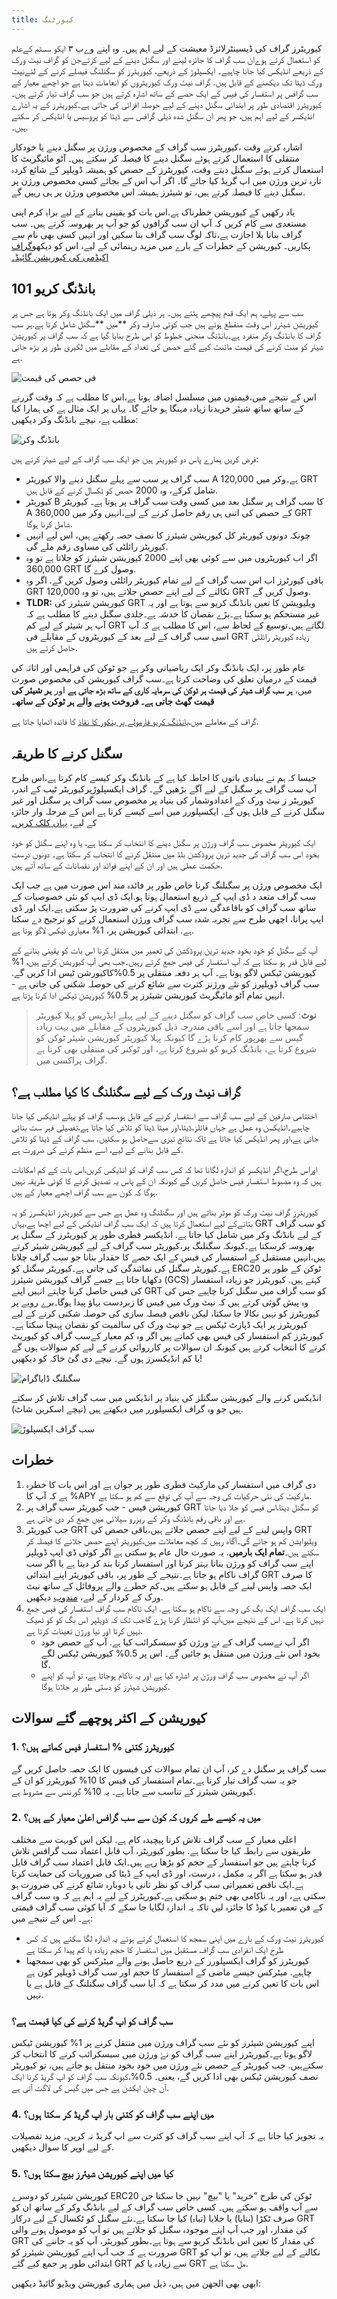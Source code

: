 ```yaml
---
title: کیورٹنگ
---
```


کیوریٹرز گراف کی ڈیسینٹرلائزڈ معیشت کے لیے اہم ہیں۔ وہ اپنے وےب ۳ ایکو سسٹم کےعلم کو استعمال کرتے ہوےان سب گراف کا جائزہ لینے اور سگنل دینے کے لیے کرتےجن کو گراف نیٹ ورک کے ذریعے انڈیکس کیا جانا چاہیے۔ ایکسپلوڑ کے ذریعے، کیوریٹرز کو سگنلنگ فیصلے کرنے کے لئےنیٹ ورک ڈیٹا تک دیکھنے کے قابل ہیں. گراف نیٹ ورک کیوریٹروں کو انعامات دیتا ہے جو اچھے معیار کے سب گرافس پر استفسار کی فیس کے ایک حصے کے ساتھ اشارہ کرتے ہیں جو سب گراف تیار کرتے ہیں۔ کیوریٹرز اقتصادی طور پر ابتدائی سگنل دینے کے لیے حوصلہ افزائی کی جاتی ہے۔کیوریٹرز کے یہ اشارے انڈیکسر کے لیے اہم ہیں، جو پھر ان سگنل شدہ ذیلی گرافس سے ڈیٹا کو پروسیس یا انڈیکس کر سکتے ہیں۔.

اشارہ کرتے وقت ،کیوریٹرز سب گراف کے مخصوص ورژن پر سگنل دینے یا خودکار منتقلی کا استعمال کرتے ہوئے سگنل دینے کا فیصلہ کر سکتے ہیں۔ آٹو مائیگریٹ کا استعمال کرتے ہوئے سگنل دیتے وقت، کیوریٹرز کے حصص کو ہمیشہ ڈویلپر کے شائع کردہ تازہ ترین ورژن میں اپ گریڈ کیا جائے گا۔ اگر آپ اس کے بجائے کسی مخصوص ورژن پر سگنل دینے کا فیصلہ کرتے ہیں، تو شیئرز ہمیشہ اس مخصوص ورژن پر ہی رہیں گے.

یاد رکھیں کے کیوریشن خطرناک ہے.اس بات کو یقینی بنانے کے لیے براہِ کرم اپنی مستعدی سے کام کریں کہ آپ ان سب گرافوں کو جو آپ پر بھروسہ کرتے ہیں۔ سب گراف بنانا بلا اجازت ہے،تاکہ لوگ سب گراف بنا سکیں اور انہیں کسی بھی نام سے پکاریں۔ کیوریشن کے خطرات کے بارے میں مزید رہنمائی کے لیے، اس کو دیکھو[گراف اکیڈمی کی کیوریشن گائیڈ۔](https://thegraph.academy/curators/)

## بانڈنگ کریو 101

سب سے پہلے، ہم ایک قدم پیچھے ہٹتے ہیں۔ ہر ذیلی گراف میں ایک بانڈنگ وکر ہوتا ہے جس پر کیوریشن شیئرز اس وقت منقطع ہوتے ہیں جب کوئی صارف وکر **میں **سگنل شامل کرتا ہے.ہر سب گراف کا بانڈنگ وکر منفرد ہے۔بانڈنگ منحنی خطوط کو اس طرح بنایا گیا ہے کہ سب گراف پر کیوریشن شیئر کو منٹ کرنے کی قیمت مائنٹ کیے گئے حصص کی تعداد کے مقابلے میں لکیری طور پر بڑھ جاتی ہے.

![فی حصص کی قیمت](/img/price-per-share.png)

اس کے نتیجے میں،قیمتوں میں مسلسل اضافہ ہوتا ہے،اس کا مطلب ہے کہ وقت گزرنے کے ساتھ ساتھ شیئر خریدنا زیادہ مہنگا ہو جائے گا۔ یہاں پر ایک مثال ہے کی ہمارا کیا مطلب ہے، نیچے بانڈنگ وکر دیکھیں:

![بانڈنگ وکر](/img/bonding-curve.png)

فرض کریں ہمارے پاس دو کیوریٹر ہیں جو ایک سب گراف کے لیے شیئر کرتے ہیں:

- سب گراف پر سب سے پہلے سگنل دینے والا کیوریٹر A ہے۔وکر میں 120,000 GRT شامل کرکے، وہ 2000 حصص کو ٹکسال کرنے کے قابل ہیں.
- کیوریٹر B کا سب گراف پر سگنل بعد میں کسی وقت سب گراف پر ہوتا ہے۔ کیوریٹر A کے حصص کی اتنی ہی رقم حاصل کرنے کے لیے،انہیں وکر میں 360,000 GRT شامل کرنا ہوگا.
- چونکہ دونوں کیوریٹر کل کیوریشن شیئرز کا نصف حصہ رکھتے ہیں، اس لیے انہیں کیوریٹر رائلٹی کی مساوی رقم ملے گی.
- اگر اب کیوریٹروں میں سے کوئی بھی اپنے 2000 کیوریشن شیئرز کو جلاتا ہے تو وہ 360,000 GRT وصول کرے گا.
- باقی کیورٹرز اب اس سب گراف کے لیے تمام کیوریٹر رائلٹی وصول کریں گے. اگر وہ GRT نکالنے کے لیے اپنے حصص جلاتے ہیں، تو وہ 120,000 GRT وصول کریں گے.
- **TLDR:** کیوریشن شیئرز کی GRT ویلیویشن کا تعین بانڈنگ کریو سے ہوتا ہے اور یہ غیر مستحکم ہو سکتا ہے۔بڑے نقصان کا خدشہ ہے۔جلدی سگنل دینے کا مطلب ہے کہ آپ ہر شیئر کے لیے کم GRT لگاتے ہیں۔توسیع کے لحاظ سے، اس کا مطلب ہے کہ آپ اسی سب گراف کے لیے بعد کے کیوریٹروں کے مقابلے فی GRT زیادہ کیوریٹر رائلٹی حاصل کرتے ہیں.

عام طور پر، ایک بانڈنگ وکر ایک ریاضیاتی وکر ہے جو ٹوکن کی فراہمی اور اثاثہ کی قیمت کے درمیان تعلق کی وضاحت کرتا ہے۔سب گراف کیوریشن کی مخصوص صورت میں، **ہر سب گراف شیئر کی قیمت ہر ٹوکن کی سرمایہ کاری کے ساتھ بڑھ جاتی ہے** اور **ہر شیئر کی قیمت گھٹ جاتی ہے۔ فروخت ہونے والے ہر ٹوکن کے ساتھ۔**

گراف کے معاملے میں،[بانڈنگ کریو فارمولے پر بنکور کا نفاذ](https://drive.google.com/file/d/0B3HPNP-GDn7aRkVaV3dkVl9NS2M/view?resourcekey=0-mbIgrdd0B9H8dPNRaeB_TA) کا فائدہ اٹھایا جاتا ہے.

## سگنل کرنے کا طریقہ

جیسا کہ ہم نے بنیادی باتوں کا احاطہ کیا ہے کے بانڈنگ وکر کیسے کام کرتا ہے،اس طرح آپ سب گراف پر سگنل کے لیے آگے بڑھیں گے۔ گراف ایکسپلوڑپرکیوریٹر ٹیب کے اندر، کیوریٹر ز نیٹ ورک کے اعدادوشمار کی بنیاد پر مخصوص سب گراف پر سگنل اور غیر سگنل کرنے کے قابل ہوں گے. ایکسپلورر میں اسے کیسے کرنا ہے اس کے مرحلہ وار جائزہ کے لیے، [یہاں کلک کریں۔](/network/explorer)

ایک کیوریٹر مخصوص سب گراف ورژن پر سگنل دینے کا انتخاب کر سکتا ہے، یا وہ اپنے سگنل کو خود بخود اس سب گراف کی جدید ترین پروڈکشن بلڈ میں منتقل کرنے کا انتخاب کر سکتا ہے۔ دونوں درست حکمت عملی ہیں اور ان کے اپنے فوائد اور نقصانات کے ساتھ آتے ہیں.

ایک مخصوص ورژن پر سگنلنگ کرنا خاص طور پر فائدہ مند اس صورت میں ہے جب ایک سب گراف متعد د ڈی ایپ کے ذریع استعمال ہوتا ہو.ایک ڈی ایپ کو نئی خصوصیات کے ساتھ سب گراف کو باقاعدگی سے ڈی ایپ کرنے کی ضرورت پڑ سکتی ہے۔ایک اور ڈی ایپ پرانا، اچھی طرح سے تجربہ شدہ سب گراف ورژن استعمال کرنے کو ترجیح دے سکتا ہے. ابتدائی کیوریشن پر، 1% معیاری ٹیکس لاگو ہوتا ہے.

آپ کے سگنل کو خود بخود جدید ترین پروڈکشن کی تعمیر میں منتقل کرنا اس بات کو یقینی بنانے کے لیے قابل قدر ہو سکتا ہے کہ آپ استفسار کی فیس جمع کرتے رہیں۔جب بھی آپ کیوریشن کرتے ہیں، 1% کیوریشن ٹیکس لاگو ہوتا ہے۔ آپ ہر دفعہ منتقلی پر 0.5%کاکیورشن ٹیس ادا کریں گے. سب گراف ڈویلپرز کو نئے ورژنز کثرت سے شائع کرنے کی حوصلہ شکنی کی جاتی ہے - انہیں تمام آٹو مائیگریٹ کیوریشن شیئرز پر 0.5% کیوریشن ٹیکس ادا کرنا پڑتا ہے.

> **نوٹ**: کسی خاص سب گراف کو سگنل دینے کے لیے پہلے ایڈریس کو پہلا کیوریٹر سمجھا جاتا ہے اور اسے باقی مندرجہ ذیل کیوریٹروں کے مقابلے میں بہت زیادہ گیس سے بھرپور کام کرنا پڑے گا کیونکہ پہلا کیوریٹر کیوریشن شیئر ٹوکن کو شروع کرتا ہے، بانڈنگ کریو کو شروع کرتا ہے، اور ٹوکنز کی منتقلی بھی کرتا ہے گراف پراکسی میں.

## گراف نیٹ ورک کے لیے سگنلنگ کا کیا مطلب ہے؟

اختتامی صارفین کے لیے سب گراف سے استفسار کرنے کے قابل ہو،سب گراف کو پہلے انڈیکس کیا جانا چاہیے۔انڈیکسن وہ عمل ہے جہاں فائلز،ڈیٹا،اور میٹا ڈیٹا کو تلاش کیا جاتا ہے،تفصیلی فہر ست بنائی جاتی ہے،اور پھر انڈیکس کیا جاتا ہے تاکہ نتائج تیزی سےحاصل ہو سکئیں. سب گراف کے ڈیٹا کو تلاش کے قابل بنانے کے لیے، اسے منظم کرنے کی ضرورت ہے.

اوراس طرح،اگر انڈیکسر کو اندازہ لگانا تھا کہ کس سب گراف کو انڈیکس کریں،اس بات کے کم امکانات ہیں کہ وہ مضبوط استفسار فیس حاصل کریں گے کیونکہ ان کے پاس یہ تصدیق کرنے کا کوئی طریقہ نہیں ہوگا کہ کون سے سب گراف اچھے معیار کے ہیں.

کیوریٹرز گراف نیٹ ورک کو موثر بناتے ہیں اور سگنلنگ وہ عمل ہے جس سے کیوریٹرز انڈیکسرز کو یہ بتانےکے لیے استعمال کرتا ہیں کہ ایک سب گراف انڈیکس کے لیے اچھا ہے،یہاں GRT کو سب گراف کے لیے بانڈنگ وکر میں شامل کیا جاتا ہے. انڈیکسر فطری طور پر کیوریٹرز کے سگنل پر بھروسہ کرسکتا ہے۔کیونکہ سگنلنگ پر،کیوریٹر سب گراف کے لیے کیوریشن شیئر کرتے ہیں،انہیں مستقبل کے استفسار کی فیس کے ایک حصے کا حقدار بنانا جو سب گراف چلاتا ہے۔کیوریٹر سگنل کی نمائندگی کی جاتی ہے۔کیوریٹر سگنل کو ERC20 ٹوکن کے طور پر دکھایا جاتا ہے جسے گراف کیوریشن شیئرز (GCS) کہتے ہیں. کیوریٹرز جو زیادہ استفسار کی فیس حاصل کرنا چاہتے انہیں اپنے GRT کو سب گراف میں سگنل کرنا چاہیے جس کی وہ پیش گوئی کرتے ہیں کہ نیٹ ورک میں فیس کا زبردست بہاؤ پیدا ہوگا۔برے رویے پر کیوریٹرز کو نہیں نکالا جا سکتا، لیکن ناقص فیصلہ سازی کی حوصلہ شکنی کرنے کے لیے کیوریٹرز پر ایک ڈپازٹ ٹیکس ہے جو نیٹ ورک کی سالمیت کو نقصان پہنچا سکتا ہے۔کیوریٹرز کم استفسار کی فیس بھی کماتے ہیں اگر وہ کم معیار کےسب گراف کو کیوریٹ کرنے کا انتخاب کرتے ہیں کیونکہ ان سوالات پر کارروائی کرنے کے لیے کم سوالات ہوں گے یا کم انڈیکسرز ہوں گے۔ نیچے دی گئ خاکہ کو دیکھیں!

![سگنلنگ ڈایاگرام](/img/curator-signaling.png)

انڈیکس کرنے والے کیوریشن سگنلز کی بنیاد پر انڈیکس میں سب گراف تلاش کر سکتے ہیں جو وہ گراف ایکسپلورر میں دیکھتے ہیں (نیچے اسکرین شاٹ).

![سب گراف ایکسپلوڑ](/img/explorer-subgraphs.png)

## خطرات

1. دی گراف میں استفسار کی مارکیٹ فطری طور پر جوان ہے اور اس بات کا خطرہ ہے کہ آپ کا %APY مارکیٹ کی نئی حرکیات کی وجہ سے آپ کی توقع سے کم ہو سکتا ہے.
2. کیوریشن فیس - جب کیوریٹر سب گراف پر GRT کو سگنل دیتا،اس فیس کو جلا دیا جاتا ہے اور باقی رقم بانڈنگ وکر کے ریزرو سپلائی میں جمع کر دی جاتی ہے.
3. جب کیوریٹر GRT واپس لینے کے لیے اپنے حصص جلاتے ہیں،باقی حصص کی GRT ویلیوایشن کم ہو جائے گی۔آگاہ رہیں کہ کچھ معاملات میں،کیوریٹر اپنے حصص جلانے کا فیصلہ کر سکتے ہیں۔**تمام ایک بارمیں**. یہ صورت حال عام ہو سکتی ہے اگر کوئی ڈی اپپ ڈویلپر اپنے سب گراف کو ورژن بنانا​ بہتر کرنا اور استفسار کرنا بند کر دیتا ہے یا اگر سب گراف ناکام ہو جاتا ہے۔نتیجے کے طور پر، باقی کیوریٹر اپنے ابتدائی GRT کا صرف ایک حصہ واپس لینے کے قابل ہو سکتے ہیں۔کم خطرے والے پروفائل کے ساتھ نیٹ ورک کے کردار کے لیے، [ مندوب](/network/delegating) دیکھیں.
4. ایک سب گراف ایک بگ کی وجہ سے ناکام ہو سکتا ہے. ایک ناکام سب گراف استفسار کی فیس جمع نہیں کرتا ہے. اس کے نتیجے میں،آپ کو انتظار کرنا پڑے گاجب تک کہ ڈویلپر اس بگ کو کو ٹھیک نہیں کرتا اور نیا ورژن تعینات کرتا ہے.
   - اگر آپ نےسب گراف کے نۓ ورژن کو سبسکرائب کیا ہے. آپ کے حصص خود بخود اس نئے ورژن میں منتقل ہو جائیں گے۔ اس پر 0.5% کیوریشن ٹیکس لگے گا.
   - اگر آپ نے مخصوص سب گراف ورژن پر اشارہ کیا ہے اور یہ ناکام ہوجاتا ہے، تو آپ کو اپنے کیوریشن شیئرز کو دستی طور پر جلانا ہوگا.

## کیوریشن کے اکثر پوچھے گئے سوالات

### 1. کیوریٹرز کتنی % استفسار فیس کماتے ہیں؟

سب گراف پر سگنل دے کر، آپ ان تمام سوالات کی فیسوں کا ایک حصہ حاصل کریں گے جو یہ سب گراف تیار کرتا ہے۔تمام استفسار کی فیس کا 10% کیوریٹرز کو ان کے کیوریشن شیئرز کے تناسب سے جاتا ہے۔ یہ 10% گورننس سے مشروط ہے.

### 2. میں یہ کیسے طے کروں کہ کون سے سب گرافس اعلیٰ معیار کے ہیں؟

اعلی معیار کے سب گراف تلاش کرنا پیچیدہ کام ہے. لیکن اس کوبہت سے مختلف طریقوں سے رابطہ کیا جا سکتا ہے. بطور کیوریٹر، آپ قابل اعتماد سب گرافس تلاش کرنا چاہتے ہیں جو استفسار کے حجم کو بڑھا رہے ہیں۔ایک قابل اعتماد سب گراف قابل قدر ہو سکتا ہے اگر یہ مکمل ، درست، اور ڈی ایپ کے ڈیٹا کی ضروریات کی حمایت کرتا ہے۔ایک ناقص تعمیراتی سب گراف کو نظر ثانی یا دوبارہ شائع کرنے کی ضرورت ہو سکتی ہے، اور یہ ناکامی بھی ختم ہو سکتی ہے۔کیوریٹرز کے لیے یہ اہم ہے کہ وہ سب گراف کے فن تعمیر یا کوڈ کا جائزہ لیں تاکہ یہ اندازہ لگایا جا سکے کہ آیا کوئی سب گراف قیمتی ہے۔ اس کے نتیجے میں:

- کیوریٹرز نیٹ ورک کے بارے میں اپنی سمجھ کا استعمال کرتے ہوئے یہ اندازہ لگا سکتے ہیں کہ کس طرح ایک انفرادی سب گراف مستقبل میں استفسار کا حجم زیادہ یا کم پیدا کر سکتا ہے
- کیوریٹرز کو گراف ایکسپلورر کے ذریع حاصل ہونے والے میٹرکس کو بھی سمجھنا چاہیے. میٹرکس جیسے ماضی کے استفسار کا حجم اور سب گراف ڈویلپر کون ہے اس بات کا تعین کرنے میں مدد کر سکتا ہے کہ آیا سب گراف سگنلنگ کے قابل ہے یا نہیں.

### سب گراف کو اپ گریڈ کرنے کی کیا قیمت ہے؟

اپنے کیوریشن شیئرز کو نئے سب گراف ورژن میں منتقل کرنے پر 1% کیوریشن ٹیکس لاگو ہوتا ہے۔کیوریٹرز اپنے سب گراف کو نۓ ورژن میں سبسکرائب کرنے کا انتخاب کر سکتےہیں. جب کیوریٹر کے حصص نئے ورژن میں خود بخود منتقل ہو جاتے ہیں، تو کیوریٹر نصف کیوریشن ٹیکس بھی ادا کریں گے، یعنی۔ 0.5%،کیونکہ سب گراف کو اپ گریڈ کرنا ایک آن چین ایکشن ہے جس میں گیس کی لاگت آتی ہے.

### 4. میں اپنے سب گراف کو کتنی بار اپ گریڈ کر سکتا ہوں​؟

یہ تجویز کیا جاتا ہے کہ آپ اپنے سب گراف کو کثرت سے اپ گریڈ نہ کریں۔ مزید تفصیلات کے لیے اوپر کا سوال دیکھیں.

### 5. کیا میں اپنے کیوریشن شیئرز بیچ سکتا ہوں؟

کیوریشن شیئرز کو دوسرے ERC20 ٹوکن کی طرح "خرید" یا "بیچ" نہیں جا سکتا جن سے آپ واقف ہو سکتے ہیں۔ کسی خاص سب گراف کے لیے بانڈنگ وکر کے ساتھ ان کو صرف ٹکڑا (بنایا) یا جلایا (تباہ) کیا جا سکتا ہے۔نئے سگنل کو ٹکسال کے لیے درکار GRT کی مقدار، اور جب آپ اپنے موجودہ سگنل کو جلاتے ہیں تو آپ کو موصول ہونے والی GRT کی مقدار کا تعین اس بانڈنگ کریو سے ہوتا ہے۔بطور کیوریٹر، آپ کو یہ جاننے کی ضرورت ہے کہ جب آپ اپنے کیوریشن شیئرز کو GRT نکالنے کے لیے جلاتے ہیں، تو آپ کو ابتدائی طور پر جمع کیے گئے GRT سے زیادہ یا کم GRT مل سکتا ہے.

ابھی بھی الجھن میں ہیں، ذیل میں ہماری کیوریشن ویڈیو گائیڈ دیکھیں:

<VideoEmbed youtube="VytTEcf0dxQ" />
